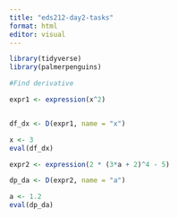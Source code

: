 ```yaml
---
title: "eds212-day2-tasks"
format: html
editor: visual
---
```


```r
library(tidyverse)
library(palmerpenguins)

```

```r
#Find derivative

expr1 <- expression(x^2)


df_dx <- D(expr1, name = "x")

x <- 3
eval(df_dx)

```

```r

expr2 <- expression(2 * (3*a + 2)^4 - 5)

dp_da <- D(expr2, name = "a")

a <- 1.2
eval(dp_da)
```



